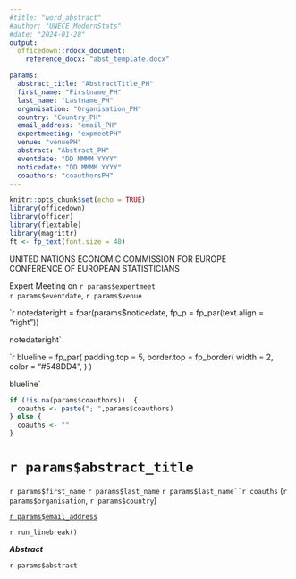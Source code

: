 ```yaml
---
#title: "word_abstract"
#author: "UNECE_ModernStats"
#date: "2024-01-28"
output: 
  officedown::rdocx_document:
    reference_docx: "abst_template.docx"

params:
  abstract_title: "AbstractTitle_PH"
  first_name: "Firstname_PH"
  last_name: "Lastname_PH"
  organisation: "Organisation_PH"
  country: "Country_PH"
  email_address: "email_PH"
  expertmeeting: "expmeetPH"
  venue: "venuePH"
  abstract: "Abstract_PH"
  eventdate: "DD MMMM YYYY"
  noticedate: "DD MMMM YYYY"
  coauthors: "coauthorsPH"
---
```


```r
knitr::opts_chunk$set(echo = TRUE)
library(officedown)
library(officer)
library(flextable)
library(magrittr)
ft <- fp_text(font.size = 40)
```

UNITED NATIONS ECONOMIC COMMISSION FOR EUROPE\
CONFERENCE OF EUROPEAN STATISTICIANS

[Expert Meeting on `r params$expertmeet`]{custom-style="strong"} \
`r params$eventdate`, `r params$venue`

`r notedateright = fpar(params$noticedate, fp_p = fp_par(text.align = "right"))
    
notedateright`

`r blueline = fp_par(
    padding.top = 5,
    border.top = fp_border(
      width = 2,
      color = "#548DD4",
    )
    )
    
blueline`

```r
if (!is.na(params$coauthors))  {
  coauths <- paste("; ",params$coauthors)
} else {
  coauths <- ""
}
```

# `r params$abstract_title`
`r params$first_name` `r params$last_name` `r params$last_name``r coauths` (`r params$organisation`, `r params$country`)

[`r params$email_address`](`r params$email_address`)

`r run_linebreak()`

**_Abstract_**

`r params$abstract`